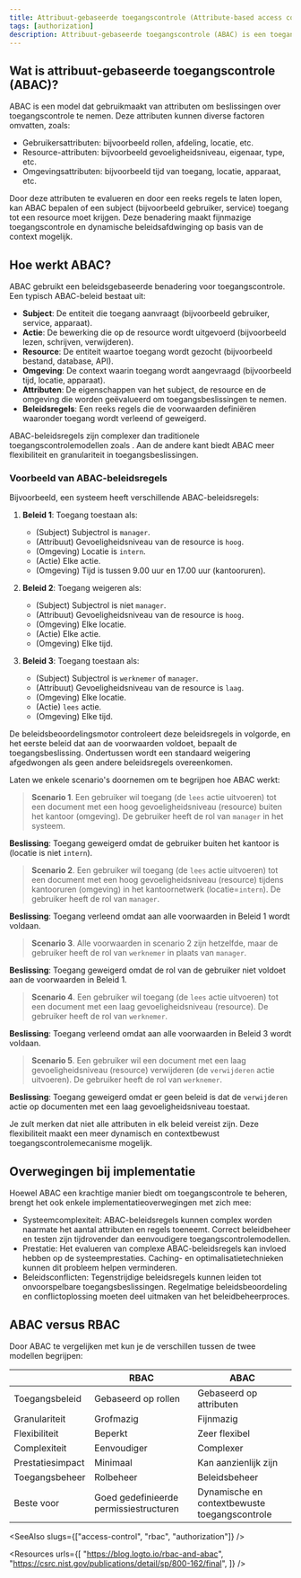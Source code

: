 ```yaml
---
title: Attribuut-gebaseerde toegangscontrole (Attribute-based access control, ABAC)
tags: [authorization]
description: Attribuut-gebaseerde toegangscontrole (ABAC) is een toegangscontrolemodel dat gebruikmaakt van attributen (zoals gebruikersrollen, resource-eigenschappen en omgevingscondities) om beslissingen over toegangscontrole te nemen. Het is een flexibele en dynamische manier om toegang tot beschermde middelen te beheren.
---
```


## Wat is attribuut-gebaseerde toegangscontrole (ABAC)?

ABAC is een <Ref slug="access-control" /> model dat gebruikmaakt van attributen om beslissingen over toegangscontrole te nemen. Deze attributen kunnen diverse factoren omvatten, zoals:

- Gebruikersattributen: bijvoorbeeld rollen, afdeling, locatie, etc.
- Resource-attributen: bijvoorbeeld gevoeligheidsniveau, eigenaar, type, etc.
- Omgevingsattributen: bijvoorbeeld tijd van toegang, locatie, apparaat, etc.

Door deze attributen te evalueren en door een reeks regels te laten lopen, kan ABAC bepalen of een subject (bijvoorbeeld gebruiker, service) toegang tot een resource moet krijgen. Deze benadering maakt fijnmazige toegangscontrole en dynamische beleidsafdwinging op basis van de context mogelijk.

## Hoe werkt ABAC?

ABAC gebruikt een beleidsgebaseerde benadering voor toegangscontrole. Een typisch ABAC-beleid bestaat uit:

- **Subject**: De entiteit die toegang aanvraagt (bijvoorbeeld gebruiker, service, apparaat).
- **Actie**: De bewerking die op de resource wordt uitgevoerd (bijvoorbeeld lezen, schrijven, verwijderen).
- **Resource**: De entiteit waartoe toegang wordt gezocht (bijvoorbeeld bestand, database, API).
- **Omgeving**: De context waarin toegang wordt aangevraagd (bijvoorbeeld tijd, locatie, apparaat).
- **Attributen**: De eigenschappen van het subject, de resource en de omgeving die worden geëvalueerd om toegangsbeslissingen te nemen.
- **Beleidsregels**: Een reeks regels die de voorwaarden definiëren waaronder toegang wordt verleend of geweigerd.

ABAC-beleidsregels zijn complexer dan traditionele toegangscontrolemodellen zoals <Ref slug="rbac" />. Aan de andere kant biedt ABAC meer flexibiliteit en granulariteit in toegangsbeslissingen.

### Voorbeeld van ABAC-beleidsregels

Bijvoorbeeld, een systeem heeft verschillende ABAC-beleidsregels:

1. **Beleid 1**: Toegang toestaan als:

    - (Subject) Subjectrol is `manager`.
    - (Attribuut) Gevoeligheidsniveau van de resource is `hoog`.
    - (Omgeving) Locatie is `intern`.
    - (Actie) Elke actie.
    - (Omgeving) Tijd is tussen 9.00 uur en 17.00 uur (kantooruren).

2. **Beleid 2**: Toegang weigeren als:

    - (Subject) Subjectrol is niet `manager`.
    - (Attribuut) Gevoeligheidsniveau van de resource is `hoog`.
    - (Omgeving) Elke locatie.
    - (Actie) Elke actie.
    - (Omgeving) Elke tijd.

3. **Beleid 3**: Toegang toestaan als:

    - (Subject) Subjectrol is `werknemer` of `manager`.
    - (Attribuut) Gevoeligheidsniveau van de resource is `laag`.
    - (Omgeving) Elke locatie.
    - (Actie) `lees` actie.
    - (Omgeving) Elke tijd.

De beleidsbeoordelingsmotor controleert deze beleidsregels in volgorde, en het eerste beleid dat aan de voorwaarden voldoet, bepaalt de toegangsbeslissing. Ondertussen wordt een standaard weigering afgedwongen als geen andere beleidsregels overeenkomen.

Laten we enkele scenario's doornemen om te begrijpen hoe ABAC werkt:

> **Scenario 1**. Een gebruiker wil toegang (de `lees` actie uitvoeren) tot een document met een hoog gevoeligheidsniveau (resource) buiten het kantoor (omgeving). De gebruiker heeft de rol van `manager` in het systeem.

**Beslissing**: Toegang geweigerd omdat de gebruiker buiten het kantoor is (locatie is niet `intern`).

> **Scenario 2**. Een gebruiker wil toegang (de `lees` actie uitvoeren) tot een document met een hoog gevoeligheidsniveau (resource) tijdens kantooruren (omgeving) in het kantoornetwerk (locatie=`intern`). De gebruiker heeft de rol van `manager`.

**Beslissing**: Toegang verleend omdat aan alle voorwaarden in Beleid 1 wordt voldaan.

> **Scenario 3**. Alle voorwaarden in scenario 2 zijn hetzelfde, maar de gebruiker heeft de rol van `werknemer` in plaats van `manager`.

**Beslissing**: Toegang geweigerd omdat de rol van de gebruiker niet voldoet aan de voorwaarden in Beleid 1.

> **Scenario 4**. Een gebruiker wil toegang (de `lees` actie uitvoeren) tot een document met een laag gevoeligheidsniveau (resource). De gebruiker heeft de rol van `werknemer`.

**Beslissing**: Toegang verleend omdat aan alle voorwaarden in Beleid 3 wordt voldaan.

> **Scenario 5**. Een gebruiker wil een document met een laag gevoeligheidsniveau (resource) verwijderen (de `verwijderen` actie uitvoeren). De gebruiker heeft de rol van `werknemer`.

**Beslissing**: Toegang geweigerd omdat er geen beleid is dat de `verwijderen` actie op documenten met een laag gevoeligheidsniveau toestaat.

Je zult merken dat niet alle attributen in elk beleid vereist zijn. Deze flexibiliteit maakt een meer dynamisch en contextbewust toegangscontrolemecanisme mogelijk.

## Overwegingen bij implementatie

Hoewel ABAC een krachtige manier biedt om toegangscontrole te beheren, brengt het ook enkele implementatieoverwegingen met zich mee:

- Systeemcomplexiteit: ABAC-beleidsregels kunnen complex worden naarmate het aantal attributen en regels toeneemt. Correct beleidbeheer en testen zijn tijdrovender dan eenvoudigere toegangscontrolemodellen.
- Prestatie: Het evalueren van complexe ABAC-beleidsregels kan invloed hebben op de systeemprestaties. Caching- en optimalisatietechnieken kunnen dit probleem helpen verminderen.
- Beleidsconflicten: Tegenstrijdige beleidsregels kunnen leiden tot onvoorspelbare toegangsbeslissingen. Regelmatige beleidsbeoordeling en conflictoplossing moeten deel uitmaken van het beleidbeheerproces.

## ABAC versus RBAC

Door ABAC te vergelijken met <Ref slug="rbac" /> kun je de verschillen tussen de twee modellen begrijpen:

|                       | RBAC                               | ABAC                                     |
|-----------------------|------------------------------------|------------------------------------------|
| Toegangsbeleid        | Gebaseerd op rollen                | Gebaseerd op attributen                   |
| Granulariteit         | Grofmazig                          | Fijnmazig                                 |
| Flexibiliteit         | Beperkt                            | Zeer flexibel                            |
| Complexiteit          | Eenvoudiger                        | Complexer                                |
| Prestatiesimpact      | Minimaal                           | Kan aanzienlijk zijn                     |
| Toegangsbeheer        | Rolbeheer                          | Beleidsbeheer                            |
| Beste voor            | Goed gedefinieerde permissiestructuren | Dynamische en contextbewuste toegangscontrole |

<SeeAlso slugs={["access-control", "rbac", "authorization"]} />

<Resources
  urls={[
    "https://blog.logto.io/rbac-and-abac",
    "https://csrc.nist.gov/publications/detail/sp/800-162/final",
  ]}
/>
